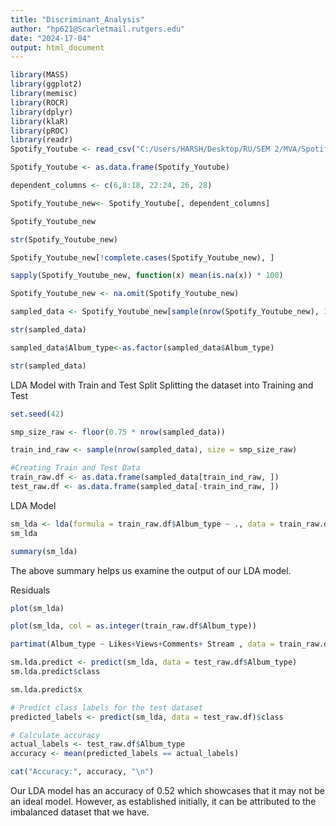 ---
title: "Discriminant_Analysis"
author: "hp621@Scarletmail.rutgers.edu"
date: "2024-17-04"
output: html_document
---

```{r}
library(MASS)
library(ggplot2)
library(memisc)
library(ROCR)
library(dplyr)
library(klaR)
library(pROC)
library(readr)
Spotify_Youtube <- read_csv("C:/Users/HARSH/Desktop/RU/SEM 2/MVA/Spotify_Youtube.csv")
```
```{r}
Spotify_Youtube <- as.data.frame(Spotify_Youtube)

dependent_columns <- c(6,8:18, 22:24, 26, 28)

Spotify_Youtube_new<- Spotify_Youtube[, dependent_columns]

Spotify_Youtube_new

str(Spotify_Youtube_new)
```

```{r}
Spotify_Youtube_new[!complete.cases(Spotify_Youtube_new), ]

sapply(Spotify_Youtube_new, function(x) mean(is.na(x)) * 100)

Spotify_Youtube_new <- na.omit(Spotify_Youtube_new)
```

```{r}
sampled_data <- Spotify_Youtube_new[sample(nrow(Spotify_Youtube_new), 100), ]

str(sampled_data)
```


```{r}
sampled_data$Album_type<-as.factor(sampled_data$Album_type)

str(sampled_data)
```
LDA Model with Train and Test Split
Splitting the dataset into Training and Test


```{r}
set.seed(42)

smp_size_raw <- floor(0.75 * nrow(sampled_data))

train_ind_raw <- sample(nrow(sampled_data), size = smp_size_raw)

#Creating Train and Test Data
train_raw.df <- as.data.frame(sampled_data[train_ind_raw, ])
test_raw.df <- as.data.frame(sampled_data[-train_ind_raw, ])
```

LDA Model

```{r}
sm_lda <- lda(formula = train_raw.df$Album_type ~ ., data = train_raw.df)
sm_lda
```

```{r}
summary(sm_lda)
```
The above summary helps us examine the output of our LDA model.

Residuals
```{r}
plot(sm_lda)
```


```{r}
plot(sm_lda, col = as.integer(train_raw.df$Album_type))
```


```{r}
partimat(Album_type ~ Likes+Views+Comments+ Stream , data = train_raw.df, method = "lda")
```

```{r}
sm.lda.predict <- predict(sm_lda, data = test_raw.df$Album_type)
sm.lda.predict$class
```
```{r}
sm.lda.predict$x
```


```{r}

# Predict class labels for the test dataset
predicted_labels <- predict(sm_lda, data = test_raw.df)$class

# Calculate accuracy
actual_labels <- test_raw.df$Album_type
accuracy <- mean(predicted_labels == actual_labels)

cat("Accuracy:", accuracy, "\n")
```
Our LDA model has an accuracy of 0.52 which showcases that it may not be an ideal model. However, as established initially, it can be attributed to the imbalanced dataset that we have.


















